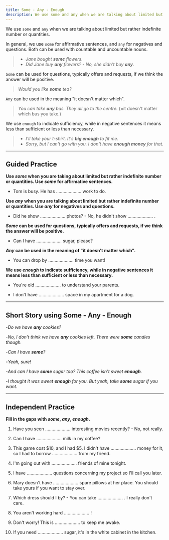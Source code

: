```yaml
---
title: Some - Any - Enough
description: We use some and any when we are talking about limited but rather indefinite number or quantities. We use `some` for affirmative sentences, and `any` for negatives and questions.
---
```


We use `some` and `any` when we are talking about limited but rather indefinite number or quantities.

In general, we use `some` for affirmative sentences, and `any` for negatives and questions. Both can be used with countable and uncountable nouns.

> - _Jane bought **some** flowers._
> - _Did Jane buy **any** flowers? - No, she didn't buy **any**._

`Some` can be used for questions, typically offers and requests, if we think the answer will be positive.

> _Would you like **some** tea?_

`Any` can be used in the meaning "it doesn't matter which".

> _You can take **any** bus. They all go to the centre._ (=it doesn't matter which bus you take.)

We use `enough` to indicate sufficiency, while in negative sentences it means less than sufficient or less than necessary.

> - _I'll take your t-shirt. It's **big enough** to fit me._
> - _Sorry, but I can't go with you. I don't have **enough money** for that._

---

## Guided Practice

**Use _some_ when you are taking about limited but rather indefinite number or quantities. Use _some_ for affirmative sentences.**

- Tom is busy. He has .................... work to do. <InfoTooltip label="some" />

**Use _any_ when you are talking about limited but rather indefinite number or quantities. Use _any_ for negatives and questions.**

- Did he show .................... photos? - No, he didn't show .................... . <InfoTooltip label="any, any"/>

**_Some_ can be used for questions, typically offers and requests, if we think the answer will be positive.**

- Can I have .................... sugar, please? <InfoTooltip label="some"/>

**_Any_ can be used in the meaning of "it doesn't matter which".**

- You can drop by .................... time you want! <InfoTooltip label="any"/>

**We use _enough_ to indicate sufficiency, while in negative sentences it means less than sufficient or less than necessary.**

- You're old .................... to understand your parents. <InfoTooltip label="enough"/>

- I don't have .................... space in my apartment for a dog. <InfoTooltip label="enough"/>

---

## Short Story using Some - Any - Enough

-_Do we have **any** cookies?_

-_No, I don't think we have **any** cookies left. There were **some** candies though._

-_Can I have **some**?_

-_Yeah, sure!_

-_And can I have **some** sugar too? This coffee isn't sweet **enough**._

-_I thought it was sweet **enough** for you. But yeah, take **some** sugar if you want._

---

## Independent Practice

**Fill in the gaps with _some_, _any_, _enough_.**

1. Have you seen .................... interesting movies recently? - No, not really. <InfoTooltip label="any" />

2. Can I have .................... milk in my coffee? <InfoTooltip label="some" />

3. This game cost $10, and I had $5. I didn't have .................... money for it, so I had to borrow .................... from my friend. <InfoTooltip label="enough, some" />

4. I'm going out with .................... friends of mine tonight. <InfoTooltip label="some" />

5. I have .................... questions concerning my project so I'll call you later. <InfoTooltip label="some" />

6. Mary doesn't have .................... spare pillows at her place. You should take yours if you want to stay over. <InfoTooltip label="any" />

7. Which dress should I by? - You can take .................... . I really don't care. <InfoTooltip label="any" />

8. You aren't working hard .................... ! <InfoTooltip label="enough" />

9. Don't worry! This is .................... to keep me awake. <InfoTooltip label="enough" />

10. If you need .................... sugar, it's in the white cabinet in the kitchen. <InfoTooltip label="some" />
